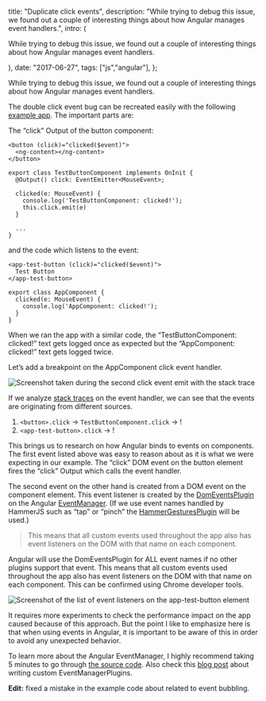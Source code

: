 

  title: "Duplicate click events",
  description: "While trying to debug this issue, we found out a couple of interesting things about how Angular manages event handlers.",
  intro: (
    <section>
      <p>While trying to debug this issue, we found out a couple of interesting things about how Angular manages event handlers.</p>
    </section>
  ),
  date: "2017-06-27",
  tags: ["js","angular"],
};


While trying to debug this issue, we found out a couple of interesting things about how Angular manages event handlers.

The double click event bug can be recreated easily with the following [example app](https://github.com/mnmtanish/test-ng-event). The important parts are:

The “click” Output of the button component:

```
<button (click)="clicked($event)">
  <ng-content></ng-content>
</button>

export class TestButtonComponent implements OnInit {
  @Output() click: EventEmitter<MouseEvent>;

  clicked(e: MouseEvent) {
    console.log('TestButtonComponent: clicked!');
    this.click.emit(e)
  }

  ...
}
```

and the code which listens to the event:

```
<app-test-button (click)="clicked($event)">
  Test Button
</app-test-button>

export class AppComponent {
  clicked(e: MouseEvent) {
    console.log('AppComponent: clicked!');
  }
}
```

When we ran the app with a similar code, the “TestButtonComponent: clicked!” text gets logged once as expected but the “AppComponent: clicked!” text gets logged twice.

Let’s add a breakpoint on the AppComponent click event handler.

<img src={img1} alt="Screenshot taken during the second click event emit with the stack trace" />

If we analyze [stack traces](https://github.com/mnmtanish/test-ng-event) on the event handler, we can see that the events are originating from different sources.

1. `<button>.click` → `TestButtonComponent.click` → !
2. `<app-test-button>.click` → !

This brings us to research on how Angular binds to events on components. The first event listed above was easy to reason about as it is what we were expecting in our example. The “click” DOM event on the button element fires the “click” Output which calls the event handler.

The second event on the other hand is created from a DOM event on the component element. This event listener is created by the [DomEventsPlugin](https://github.com/angular/angular/blob/5293794316cc1b0f57d5d88b3fefdf6ae29d0d97/packages/platform-browser/src/dom/events/dom_events.ts) on the Angular [EventManager](https://github.com/angular/angular/blob/5293794316cc1b0f57d5d88b3fefdf6ae29d0d97/packages/platform-browser/src/dom/events/event_manager.ts). (If we use event names handled by HammerJS such as “tap” or “pinch” the [HammerGesturesPlugin](https://github.com/angular/angular/blob/5293794316cc1b0f57d5d88b3fefdf6ae29d0d97/packages/platform-browser/src/dom/events/hammer_gestures.ts) will be used.)

> This means that all custom events used throughout the app also has event listeners on the DOM with that name on each component.

Angular will use the DomEventsPlugin for ALL event names if no other plugins support that event. This means that all custom events used throughout the app also has event listeners on the DOM with that name on each component. This can be confirmed using Chrome developer tools.

<img src={img2} alt="Screenshot of the list of event listeners on the app-test-button element" />

It requires more experiments to check the performance impact on the app caused because of this approach. But the point I like to emphasize here is that when using events in Angular, it is important to be aware of this in order to avoid any unexpected behavior.

To learn more about the Angular EventManager, I highly recommend taking 5 minutes to go through [the source code](https://github.com/angular/angular/tree/5293794316cc1b0f57d5d88b3fefdf6ae29d0d97/packages/platform-browser/src/dom/events). Also check this [blog post](https://medium.com/@TheLarkInn/hacking-angular2-binding-multiple-dom-events-f781b14ef676) about writing custom EventManagerPlugins.

**Edit:** fixed a mistake in the example code about related to event bubbling.
